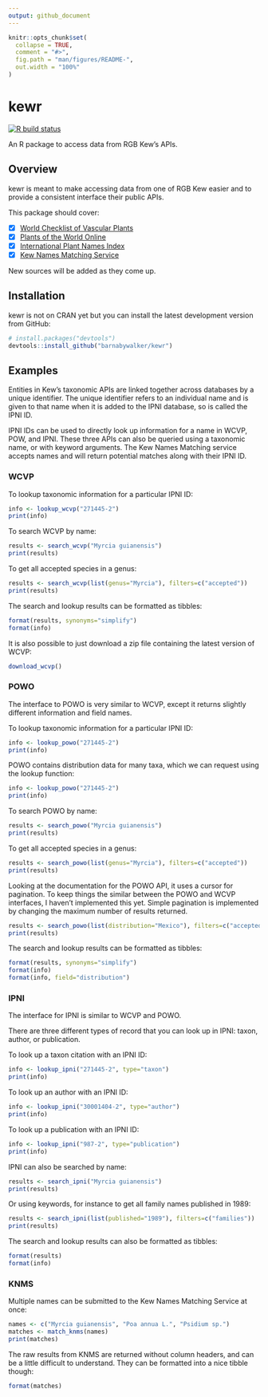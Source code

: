 ```yaml
---
output: github_document
---
```


<!-- README.md is generated from README.Rmd. Please edit that file -->

```r
knitr::opts_chunk$set(
  collapse = TRUE,
  comment = "#>",
  fig.path = "man/figures/README-",
  out.width = "100%"
)
```

# kewr

<!-- badges: start -->
[![R build status](https://github.com/barnabywalker/kewr/workflows/R-CMD-check/badge.svg)](https://github.com/barnabywalker/kewr/actions)
<!-- badges: end -->

An R package to access data from RGB Kew's APIs.

## Overview

kewr is meant to make accessing data from one of RGB Kew easier and to provide a consistent interface their public APIs.

This package should cover:

- [x] [World Checklist of Vascular Plants](https://wcvp.science.kew.org/)
- [x] [Plants of the World Online](http://powo.science.kew.org/)
- [x] [International Plant Names Index](https://www.ipni.org/)
- [x] [Kew Names Matching Service](http://namematch.science.kew.org/)

New sources will be added as they come up.

## Installation

kewr is not on CRAN yet but you can install the latest development version from GitHub:

``` r
# install.packages("devtools")
devtools::install_github("barnabywalker/kewr")
```

## Examples

Entities in Kew's taxonomic APIs are linked together across databases by a unique identifier. The unique identifier refers to an individual name and is given to that name when it is added to the IPNI database, so is called the IPNI ID.

IPNI IDs can be used to directly look up information for a name in WCVP, POW, and IPNI. These three APIs can also be queried using a taxonomic name, or with keyword arguments. The Kew Names Matching service accepts names and will return potential matches along with their IPNI ID.

### WCVP

To lookup taxonomic information for a particular IPNI ID:

``` r
info <- lookup_wcvp("271445-2")
print(info)
```

To search WCVP by name:

``` r
results <- search_wcvp("Myrcia guianensis")
print(results)
```

To get all accepted species in a genus:

```r
results <- search_wcvp(list(genus="Myrcia"), filters=c("accepted"))
print(results)
```

The search and lookup results can be formatted as tibbles:

```r
format(results, synonyms="simplify")
format(info)
```

It is also possible to just download a zip file containing the latest version of WCVP:

``` r
download_wcvp()
```

### POWO

The interface to POWO is very similar to WCVP, except it returns slightly different information and field names.

To lookup taxonomic information for a particular IPNI ID:

``` r
info <- lookup_powo("271445-2")
print(info)
```

POWO contains distribution data for many taxa, which we can request using the lookup function:

``` r
info <- lookup_powo("271445-2")
print(info)
```

To search POWO by name:

``` r
results <- search_powo("Myrcia guianensis")
print(results)
```

To get all accepted species in a genus:

``` r
results <- search_powo(list(genus="Myrcia"), filters=c("accepted"))
print(results)
```

Looking at the documentation for the POWO API, it uses a cursor for pagination. To keep things the similar between the POWO and WCVP interfaces, I haven't implemented this yet. Simple pagination is implemented by changing the maximum number of results returned.

``` r
results <- search_powo(list(distribution="Mexico"), filters=c("accepted"), limit=200)
print(results)
```

The search and lookup results can be formatted as tibbles:

```r
format(results, synonyms="simplify")
format(info)
format(info, field="distribution")
```

### IPNI

The interface for IPNI is similar to WCVP and POWO.

There are three different types of record that you can look up in IPNI: taxon, author, or publication.

To look up a taxon citation with an IPNI ID:

``` r
info <- lookup_ipni("271445-2", type="taxon")
print(info)
```

To look up an author with an IPNI ID:

``` r
info <- lookup_ipni("30001404-2", type="author")
print(info)
```

To look up a publication with an IPNI ID:

``` r
info <- lookup_ipni("987-2", type="publication")
print(info)
```

IPNI can also be searched by name:

``` r
results <- search_ipni("Myrcia guianensis")
print(results)
```

Or using keywords, for instance to get all family names published in 1989:

``` r
results <- search_ipni(list(published="1989"), filters=c("families"))
print(results)
```

The search and lookup results can also be formatted as tibbles:

```r
format(results)
format(info)
```

### KNMS

Multiple names can be submitted to the Kew Names Matching Service at once:

``` r
names <- c("Myrcia guianensis", "Poa annua L.", "Psidium sp.")
matches <- match_knms(names)
print(matches)
```

The raw results from KNMS are returned without column headers, and can be a little difficult to understand. They can be formatted into a nice tibble though:

``` r
format(matches)
```
